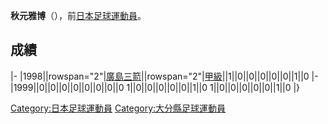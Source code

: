 {{Infobox football biography
|name=秋元雅博
|image=
|fullname=秋元雅博
|birth_date={{Birth date and age|1979|4|15}}
|cityofbirth=[[大分縣|大分縣]]
|countryofbirth=[[日本|日本]]
|position=[[前鋒_(足球)|前鋒]]
|currentclub=
|years=1998-1999
|clubs=[[廣島三箭|廣島三箭]]
|caps(goals)=
|nationalyears=
|nationalteam=
|nationalcaps(goals)=
}}
'''秋元雅博'''（{{Bd|1979年|4月15日||}}），前[[日本|日本]][[足球|足球]][[運動員|運動員]]。

==成績==
{{Football player club statistics 1|YYN}}
{{Football player club statistics 2|JPN|YYN}}
|-
|1998||rowspan="2"|[[廣島三箭|廣島三箭]]||rowspan="2"|[[日本職業足球甲級聯賽|甲級]]||1||0||0||0||0||0||1||0
|-
|1999||0||0||0||0||0||0||0||0
{{Football player club statistics 3|1|JPN}}1||0||0||0||0||0||1||0
{{Football player club statistics 5}}1||0||0||0||0||0||1||0
|}

{{Japan-sport-bio-stub}}
{{Soccer-player-stub}}
[[Category:日本足球運動員|Category:日本足球運動員]]
[[Category:大分縣足球運動員|Category:大分縣足球運動員]]